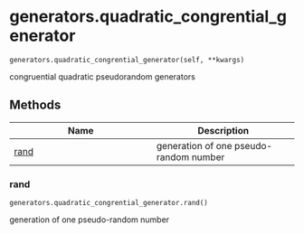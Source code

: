 # generators.quadratic_congrential_generator { #sim_2024.generators.quadratic_congrential_generator }

`generators.quadratic_congrential_generator(self, **kwargs)`

congruential quadratic pseudorandom generators

## Methods

| Name | Description |
| --- | --- |
| [rand](#sim_2024.generators.quadratic_congrential_generator.rand) | generation of one pseudo-random number |

### rand { #sim_2024.generators.quadratic_congrential_generator.rand }

`generators.quadratic_congrential_generator.rand()`

generation of one pseudo-random number